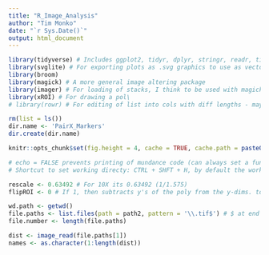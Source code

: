 ```yaml
---
title: "R_Image_Analysis"
author: "Tim Monko"
date: "`r Sys.Date()`"
output: html_document
---
```


```r
library(tidyverse) # Includes ggplot2, tidyr, dplyr, stringr, readr, tibble, purrr, forcats
library(svglite) # For exporting plots as .svg graphics to use as vector format
library(broom)
library(magick) # A more general image altering package
library(imager) # For loading of stacks, I think to be used with magick
library(xROI) # For drawing a pol\
# library(rowr) # For editing of list into cols with diff lengths - maybe not needed 
```

```r
rm(list = ls())
dir.name <- 'PairX_Markers'
dir.create(dir.name)

knitr::opts_chunk$set(fig.height = 4, cache = TRUE, cache.path = paste0(dir.name, '-cache/')) # fig.path = 'Figs/' ## Will save figs into a separate file 
```

```r
# echo = FALSE prevents printing of mundance code (can always set a function clause to echo = TRUE, if needed), by default echo = TRUE
# Shortcut to set working directy: CTRL + SHFT + H, by default the working directory is in the .Rmd file location

rescale <- 0.63492 # For 10X its 0.63492 (1/1.575)
flipROI <- 0 # If 1, then subtracts y's of the poly from the y-dims. to determine correct metric, check plot(combo_px) or plot(dist_tif) > addmask(ROI)

wd.path <- getwd()
file.paths <- list.files(path = path2, pattern = '\\.tif$') # $ at end searches for all files ending in .tif
file.number <- length(file.paths)

dist <- image_read(file.paths[1])
names <- as.character(1:length(dist))

```
